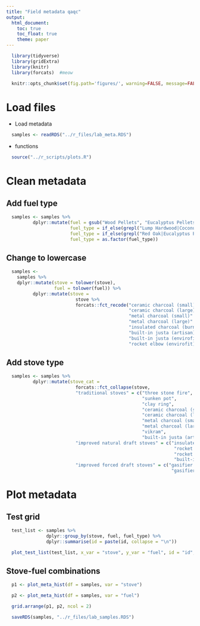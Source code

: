 ```yaml
---
title: "Field metadata qaqc"
output:
  html_document:
    toc: true
    toc_float: true
    theme: paper
---
```


```r
  library(tidyverse)
  library(gridExtra)
  library(knitr)
  library(forcats)  #meow
```

```r
  knitr::opts_chunk$set(fig.path='figures/', warning=FALSE, message=FALSE, cache=FALSE)
```

# Load files

* Load metadata

```r
  samples <- readRDS("../r_files/lab_meta.RDS")
```

* functions

```r
  source("../r_scripts/plots.R")
```

# Clean metadata

## Add fuel type

```r
  samples <- samples %>%
          dplyr::mutate(fuel = gsub("Wood Pellets", "Eucalyptus Pellets", fuel),
                        fuel_type = if_else(grepl("Lump Hardwood|Coconut Charcoal", fuel), "charcoal", "wood"),
                        fuel_type = if_else(grepl("Red Oak|Eucalyptus Pellets", fuel), "pellets", fuel_type),
                        fuel_type = as.factor(fuel_type))
```

## Change to lowercase

```r
  samples <-
    samples %>%
    dplyr::mutate(stove = tolower(stove),
                  fuel = tolower(fuel)) %>%
          dplyr::mutate(stove =
                          stove %>%
                          forcats::fct_recode("ceramic charcoal (small)" = "ceramic jiko (small)",
                                              "ceramic charcoal (large)" = "ceramic jiko (large)",
                                              "metal charcoal (small)" = "metal jiko (small)",
                                              "metal charcoal (large)" = "metal jiko (large)",
                                              "insulated charcoal (burn labs)" = "metal jiko (burn)",
                                              "built-in justa (artisan)" = "justa (artisan)",
                                              "built-in justa (envirofit)" = "justa (hm5000)",
                                              "rocket elbow (envirofit)" = "rocket elbow (g3300)"))
```

## Add stove type

```r
  samples <- samples %>%
          dplyr::mutate(stove_cat =
                          forcats::fct_collapse(stove,
                          "traditional stoves" = c("three stone fire",
                                                   "sunken pot",
                                                   "clay ring",
                                                   "ceramic charcoal (small)",
                                                   "ceramic charcoal (large)",
                                                   "metal charcoal (small)",
                                                   "metal charcoal (large)",
                                                   "vikram",
                                                   "built-in justa (artisan)"),
                          "improved natural draft stoves" = c("insulated charcoal (burn labs)",
                                                               "rocket elbow (envirofit)",
                                                               "rocket elbow (chulika)",
                                                               "built-in justa (envirofit)"),
                          "improved forced draft stoves" = c("gasifier (philips)",
                                                              "gasifier (doe)")))
```

# Plot metadata

## Test grid

```r
  test_list <- samples %>%
               dplyr::group_by(stove, fuel, fuel_type) %>%
               dplyr::summarise(id = paste(id, collapse = "\n"))

  plot_test_list(test_list, x_var = "stove", y_var = "fuel", id = "id", fill_color = "fuel_type")
```

## Stove-fuel combinations

```r
  p1 <- plot_meta_hist(df = samples, var = "stove")

  p2 <- plot_meta_hist(df = samples, var = "fuel")

  grid.arrange(p1, p2, ncol = 2)
```

```r
  saveRDS(samples, "../r_files/lab_samples.RDS")
```

